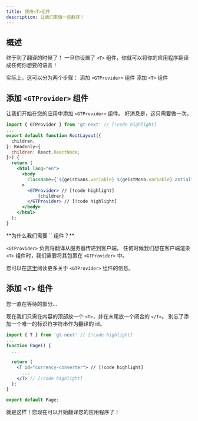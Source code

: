 ```yaml
---
title: 使用<T>组件
description: 让我们来做一些翻译！
---
```




## 概述

终于到了翻译的时候了！
一旦你设置了 `<T>` 组件，你就可以将你的应用程序翻译成任何你想要的语言！

实际上，这可以分为两个步骤：
<Steps>
  <Step>
    添加 `<GTProvider>` 组件
  </Step>
  <Step>
    添加 `<T>` 组件
  </Step>
</Steps>


## 添加 `<GTProvider>` 组件

让我们开始在您的应用中添加 `<GTProvider>` 组件。
好消息是，这只需要做一次。

```jsx title="src/app/layout.tsx" copy
import { GTProvider } from 'gt-next' // [!code highlight]
...
export default function RootLayout({
  children,
}: Readonly<{
  children: React.ReactNode;
}>) {
  return (
    <html lang="en">
      <body
        className={`${geistSans.variable} ${geistMono.variable} antialiased`}
      >
        <GTProvider> // [!code highlight]
            {children}
        </GTProvider> // [!code highlight]
      </body>
    </html>
  );
}

```

<Callout>
  **为什么我们需要 `<GTProvider>` 组件？**

  `<GTProvider>` 负责将翻译从服务器传递到客户端。
  任何时候我们想在客户端渲染 `<T>` 组件时，我们需要将其包裹在 `<GTProvider>` 中。

  您可以在[这里](/docs/next/reference/t-reference#gtprovider)阅读更多关于 `<GTProvider>` 组件的信息。
</Callout>


## 添加 `<T>` 组件

您一直在等待的部分...

现在我们只需在内容的顶部放一个 `<T>`，并在末尾放一个闭合的 `</T>`。
别忘了添加一个唯一的标识符字符串作为翻译的 id。

```jsx title="src/app/page.tsx" copy
import { T } from 'gt-next' // [!code highlight]
...
function Page() {
  ...

  return (
    <T id="currency-converter"> // [!code highlight]
      ...
    </T> // [!code highlight]
  );
}

export default Page;
```

就是这样！您现在可以开始翻译您的应用程序了！


